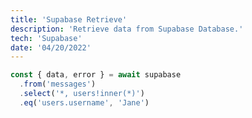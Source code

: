 ```yaml
---
title: 'Supabase Retrieve'
description: 'Retrieve data from Supabase Database.'
tech: 'Supabase'
date: '04/20/2022'
---
```


```ts
const { data, error } = await supabase
  .from('messages')
  .select('*, users!inner(*)')
  .eq('users.username', 'Jane')
```
